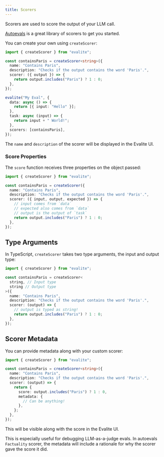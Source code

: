 ```yaml
---
title: Scorers
---
```



Scorers are used to score the output of your LLM call.

[Autoevals](https://github.com/braintrustdata/autoevals) is a great library of scorers to get you started.

You can create your own using `createScorer`:

```ts
import { createScorer } from "evalite";

const containsParis = createScorer<string>({
  name: "Contains Paris",
  description: "Checks if the output contains the word 'Paris'.",
  scorer: ({ output }) => {
    return output.includes("Paris") ? 1 : 0;
  },
});

evalite("My Eval", {
  data: async () => {
    return [{ input: "Hello" }];
  },
  task: async (input) => {
    return input + " World!";
  },
  scorers: [containsParis],
});
```

The `name` and `description` of the scorer will be displayed in the Evalite UI.

### Score Properties

The `score` function receives three properties on the object passed:

```ts
import { createScorer } from "evalite";

const containsParis = createScorer({
  name: "Contains Paris",
  description: "Checks if the output contains the word 'Paris'.",
  scorer: ({ input, output, expected }) => {
    // input comes from `data`
    // expected also comes from `data`
    // output is the output of `task`
    return output.includes("Paris") ? 1 : 0;
  },
});
```

## Type Arguments

In TypeScript, `createScorer` takes two type arguments, the input and output type:

```ts
import { createScorer } from "evalite";

const containsParis = createScorer<
  string, // Input type
  string // Output type
>({
  name: "Contains Paris",
  description: "Checks if the output contains the word 'Paris'.",
  scorer: (output) => {
    // output is typed as string!
    return output.includes("Paris") ? 1 : 0;
  },
});
```

## Scorer Metadata

You can provide metadata along with your custom scorer:

```ts
import { createScorer } from "evalite";

const containsParis = createScorer<string>({
  name: "Contains Paris",
  description: "Checks if the output contains the word 'Paris'.",
  scorer: (output) => {
    return {
      score: output.includes("Paris") ? 1 : 0,
      metadata: {
        // Can be anything!
      },
    };
  },
});
```

This will be visible along with the score in the Evalite UI.

<Aside type="tip">

This is especially useful for debugging LLM-as-a-judge evals. In autoevals `Factuality` scorer, the metadata will include a rationale for why the scorer gave the score it did.

</Aside>
